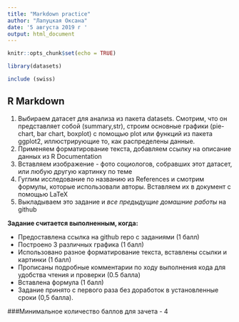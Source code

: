 ```yaml
---
title: "Markdown practice"
author: "Лапуцкая Оксана"
date: '5 августа 2019 г '
output: html_document
---
```


```r
knitr::opts_chunk$set(echo = TRUE)

library(datasets)

include (swiss)


```

## R Markdown

1. Выбираем датасет для анализа из пакета datasets. Смотрим, что он представляет собой (summary,str), строим основные графики (pie-chart,  bar chart, boxplot) c помощью plot или функций из пакета ggplot2, иллюстрирующие то, как распределены данные. 
2. Применяем форматирование текста, добавляем ссылку на описание данных из R Documentation
3. Вставляем изображение - фото социологов, собравших этот датасет, или любую другую картинку по теме
4. Гуглим исследование по названию из References и смотрим формулы, которые использовали авторы. Вставляем их в документ с помощью LaTeX
5. Выкладываем это задание и *все предыдущие домашние работы* на github


**Задание считается выполненным, когда: **

* Предоставлена ссылка на github repo с заданиями (1 балл)
* Построено 3 различных графика (1 балл)
* Использовано разное форматирование текста, вставлены ссылки и картинки (1 балл)
* Прописаны подробные комментарии по ходу выполнения  кода для удобства чтения и проверки (0.5 балла)
* Вставлена формула (1 балл)
* Задание принято с первого раза без доработок в установленные сроки (0,5 балла).

###Минимальное количество баллов для зачета - 4

